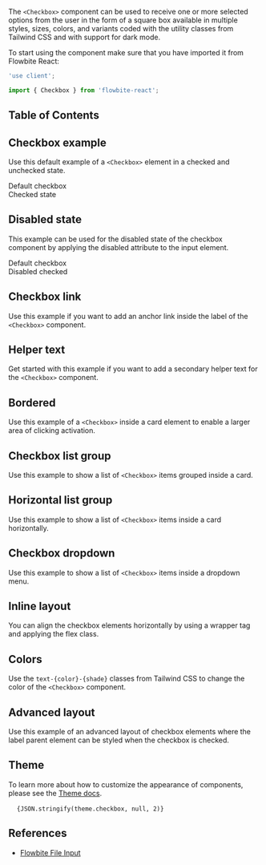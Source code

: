 
The `<Checkbox>` component can be used to receive one or more selected options from the user in the form of a square box available in multiple styles, sizes, colors, and variants coded with the utility classes from Tailwind CSS and with support for dark mode.

To start using the component make sure that you have imported it from Flowbite React:

```jsx
'use client';

import { Checkbox } from 'flowbite-react';
```

## Table of Contents

## Checkbox example

Use this default example of a `<Checkbox>` element in a checked and unchecked state.

<CodePreview importFlowbiteReact="Checkbox, Label" title="Checkbox example">
  <div className="mb-4 flex items-center gap-2">
    <Checkbox id="default-checkbox" />
    <Label htmlFor="default-checkbox">Default checkbox</Label>
  </div>
  <div className="flex items-center gap-2">
    <Checkbox id="checked-state-checkbox" checked />
    <Label htmlFor="checked-state-checkbox">Checked state</Label>
  </div>
</CodePreview>

## Disabled state

This example can be used for the disabled state of the checkbox component by applying the disabled attribute to the input element.

<CodePreview importFlowbiteReact="Checkbox, Label" title="Disabled state checkbox">
  <div className="mb-4 flex items-center gap-2">
    <Checkbox id="disabled-checkbox" disabled />
    <Label htmlFor="disabled-checkbox">Default checkbox</Label>
  </div>
  <div className="flex items-center gap-2">
    <Checkbox id="disabled-checked-state-checkbox" disabled checked />
    <Label htmlFor="disabled-checked-state-checkbox">Disabled checked</Label>
  </div>
</CodePreview>

## Checkbox link

Use this example if you want to add an anchor link inside the label of the `<Checkbox>` component.

## Helper text

Get started with this example if you want to add a secondary helper text for the `<Checkbox>` component.

## Bordered

Use this example of a `<Checkbox>` inside a card element to enable a larger area of clicking activation.

## Checkbox list group

Use this example to show a list of `<Checkbox>` items grouped inside a card.

## Horizontal list group

Use this example to show a list of `<Checkbox>` items inside a card horizontally.

## Checkbox dropdown

Use this example to show a list of `<Checkbox>` items inside a dropdown menu.

## Inline layout

You can align the checkbox elements horizontally by using a wrapper tag and applying the flex class.

## Colors

Use the `text-{color}-{shade}` classes from Tailwind CSS to change the color of the `<Checkbox>` component.

## Advanced layout

Use this example of an advanced layout of checkbox elements where the label parent element can be styled when the checkbox is checked.

## Theme

To learn more about how to customize the appearance of components, please see the [Theme docs](/docs/customize/theme).

<pre className="language-tsx">
  <code>{JSON.stringify(theme.checkbox, null, 2)}</code>
</pre>

## References

- [Flowbite File Input](https://flowbite.com/docs/forms/checkbox/)
